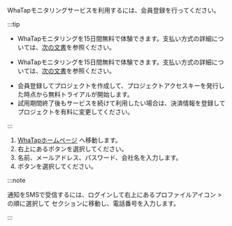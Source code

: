 WhaTapモニタリングサービスを利用するには、会員登録を行ってください。

:::tip

<InDoc product='quick-guide'>

-   WhaTapモニタリングを15日間無料で体験できます。支払い方式の詳細については、[次の文書](management/billing)を参照ください。 

</InDoc>
<Xclude product='quick-guide'>

-   WhaTapモニタリングを15日間無料で体験できます。支払い方式の詳細については、[次の文書](../management/billing)を参照ください。 

</Xclude>

-   会員登録してプロジェクトを作成して、プロジェクトアクセスキーを発行した時点から無料トライアルが開始します。
-   試用期間終了後もサービスを続けて利用したい場合は、決済情報を登録してプロジェクトを有料に変更してください。

:::

1.  [WhaTapホームページ](http://www.whatap.io/) へ移動します。
2.  右上にある<Link to='https://www.whatap.io/ko/signup/' target='_blank'><Cmdname sid="freetrial" /></Link>ボタンを選択してください。
3.  名前、メールアドレス、パスワード、会社名を入力します。
4.  <Cmdname sid="sign_up" className="uitext" />ボタンを選択してください。

:::note

通知をSMSで受信するには、ログインして右上にあるプロファイルアイコン > <Cmdname sid="manage_account_info" className="uitext" />の順に選択して <Cmdname sid="account_user_phone" className="uitext" />セクションに移動し、電話番号を入力します。

:::
